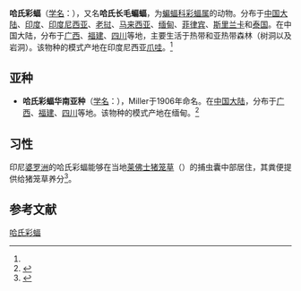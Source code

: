 {{Speciesbox
| status = LC
| status_system = iucn3.1
| status_ref = <ref name=iucn>{{IUCN2008|assessors=Rosell-Ambal, G., Tabaranza, B., Heaney, L., Molur, S. & Srinivasulu, C.|year=2008|id=10974|title=Kerivoula hardwickii|downloaded=2009-03-30}}</ref>
| image = 
| genus = Kerivoula
| species = hardwickii
| authority = ([[Horsfield|Horsfield]], 1824)<ref name='id219'>{{cite web| url =http://www.bioinfo.cn/db05/BjdwSpecies.php?action=view&id=219| title =哈氏彩蝠| work =《中国动物物种编目数据库》| publisher =中国科学院微生物研究所| author =中国科学院动物研究所| accessdate =2009-03-27| deadurl =yes| archiveurl =https://web.archive.org/web/20160305014508/http://www.bioinfo.cn/db05/BjdwSpecies.php?action=view&id=219| archivedate =2016-03-05}}</ref>
| synonyms_ref = {{r|iucn}}
| synonyms = {{collapsible list|title=次异名|bullets=1
|''Kerivoula crypta''<br>{{small|Wroughton & Ryley, 1913}}
|''Kerivoula depressa''<br>{{small|Miller, 1906}}
|''Kerivoula fusca''<br>{{small|Dobson, 1871}}
|''Kerivoula malpasi''<br>{{small|Phillips, 1932}}
|''Vespertilio hardwickii''<br>{{small|Horsfield, 1824}}
}}
}}

'''哈氏彩蝠'''（[[学名|学名]]：{{lang|la|''Kerivoula hardwickii''}}），又名'''哈氏长毛蝙蝠'''，为[[蝙蝠科|蝙蝠科]][[彩蝠属|彩蝠属]]的动物。分布于[[中国大陆|中国大陆]]、[[印度|印度]]、[[印度尼西亚|印度尼西亚]]、[[老挝|老挝]]、[[马来西亚|马来西亚]]、[[缅甸|缅甸]]、[[菲律宾|菲律宾]]、[[斯里兰卡|斯里兰卡]]和[[泰国|泰国]]。在中国大陆，分布于[[广西|广西]]、[[福建|福建]]、[[四川|四川]]等地，主要生活于热带和亚热带森林（树洞以及岩洞）。该物种的模式产地在印度尼西亚[[爪哇|爪哇]]。<ref name='id219'/>

==亚种==
*'''哈氏彩蝠华南亚种'''（[[学名|学名]]：{{lang|la|''Kerivoula hardwickii depressa''}}），Miller于1906年命名。在[[中国大陆|中国大陆]]，分布于[[广西|广西]]、[[福建|福建]]、[[四川|四川]]等地。该物种的模式产地在缅甸。<ref name='id220'>{{cite web| url =http://www.bioinfo.cn/db05/BjdwSpecies.php?action=view&id=220| title =哈氏彩蝠华南亚种| work =《中国动物物种编目数据库》| publisher =中国科学院微生物研究所| author =中国科学院动物研究所| accessdate =2009-03-27| deadurl =yes| archiveurl =https://web.archive.org/web/20160305031634/http://www.bioinfo.cn/db05/BjdwSpecies.php?action=view&id=220| archivedate =2016-03-05}}</ref>

==习性==
印尼[[婆罗洲|婆罗洲]]的哈氏彩蝠能够在当地[[莱佛士猪笼草|莱佛士猪笼草]]（{{lang|la|''Nepenthes rafflesiana''}}）的捕虫囊中部居住，其粪便提供给猪笼草养分<ref>{{cite journal|author=T. Ulmar Grafe|coauthors=Caroline R. Schöner, Gerald Kerth3, Anissa Junaidi1 and Michael G. Schöner|title=A novel resource–service mutualism between bats and pitcher plants|journal=Biol. Lett.|date=January 26, 2011|doi=10.1098/rsbl.2010.1141|url=http://rsbl.royalsocietypublishing.org/content/early/2011/01/21/rsbl.2010.1141.abstract?sid=99bcc0ce-02b9-486f-a955-801376926d1d|accessdate=2011-01-26}}</ref>。

== 参考文献 ==
{{reflist}}
{{wikispecies|Kerivoula hardwickii}}
{{Taxonbar|from=Q301862}}

[[Category:彩蝠属|哈氏彩蝠]]